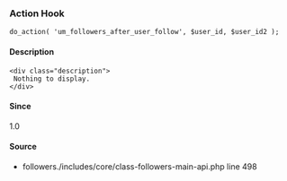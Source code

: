 
<UMBreadCrumb type="action"/>

### Action Hook    
    
```
do_action( 'um_followers_after_user_follow', $user_id, $user_id2 );
```

#### Description
    <div class="description">
     Nothing to display.
    </div>

#### Since
<div class="description">
1.0
</div>

#### Source
  - <Link href="https://github.com/ultimatemember/followers./tree/2.2.6/includes/core/class-followers-main-api.php#L498">followers./includes/core/class-followers-main-api.php</Link> <Link href="https://github.com/ultimatemember/followers./tree/2.2.6/includes/core/class-followers-main-api.php#L498">line 498</Link>

